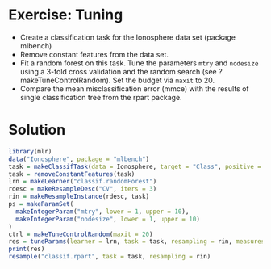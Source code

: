 # Exercise: Tuning

- Create a classification task for the  Ionosphere data set (package mlbench)
- Remove constant features from the data set.
- Fit a random forest on this task. Tune the parameters `mtry` and `nodesize`
  using a 3-fold cross validation and the random search (see ?makeTuneControlRandom).
  Set the budget via `maxit` to 20.
- Compare the mean misclassification error (mmce) with the results of single classification tree from the rpart package.



# Solution
```r
library(mlr)
data("Ionosphere", package = "mlbench")
task = makeClassifTask(data = Ionosphere, target = "Class", positive = "good")
task = removeConstantFeatures(task)
lrn = makeLearner("classif.randomForest")
rdesc = makeResampleDesc("CV", iters = 3)
rin = makeResampleInstance(rdesc, task)
ps = makeParamSet(
  makeIntegerParam("mtry", lower = 1, upper = 10),
  makeIntegerParam("nodesize", lower = 1, upper = 10)
)
ctrl = makeTuneControlRandom(maxit = 20)
res = tuneParams(learner = lrn, task = task, resampling = rin, measures = list(mmce), par.set = ps, control = ctrl)
print(res)
resample("classif.rpart", task = task, resampling = rin)
```
